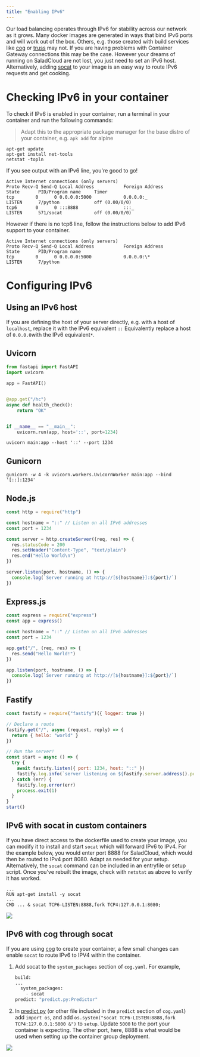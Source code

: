 ```yaml
---
title: "Enabling IPv6"
---
```


Our load balancing operates through IPv6 for stability across our network as it grows. Many docker images are generated in ways that bind IPv6 ports and will work out of the box. Others, e.g. those created with build services like [cog](https://github.com/replicate/cog) or [truss](https://github.com/basetenlabs/truss) may not. If you are having problems with Container Gateway connections this may be the case. However your dreams of running on SaladCloud are not lost, you just need to set an IPv6 host. Alternatively, adding [socat](http://www.dest-unreach.org/socat/) to your image is an easy way to route IPv6 requests and get cooking.

# Checking IPv6 in your container

To check if IPv6 is enabled in your container, run a terminal in your container and run the following commands:

> Adapt this to the appropriate package manager for the base distro of your container, e.g. `apk add` for alpine

```
apt-get update
apt-get install net-tools
netstat -topln
```

If you see output with an IPv6 line, you're good to go!

```
Active Internet connections (only servers)
Proto Recv-Q Send-Q Local Address           Foreign Address         State       PID/Program name     Timer
tcp        0      0 0.0.0.0:5000            0.0.0.0:_               LISTEN      7/python             off (0.00/0/0)
tcp6       0      0 :::8888                 :::_                    LISTEN      571/socat            off (0.00/0/0)
```

However if there is no tcp6 line, follow the instructions below to add IPv6 support to your container.

```
Active Internet connections (only servers)
Proto Recv-Q Send-Q Local Address           Foreign Address         State       PID/Program name
tcp        0      0 0.0.0.0:5000            0.0.0.0:\*               LISTEN      7/python
```

# Configuring IPv6

## Using an IPv6 host

If you are defining the host of your server directly, e.g. with a host of `localhost`, replace it with the IPv6 equivalent `::` Equivalently replace a host of `0.0.0.0`with the IPv6 equivalent`*`.

## Uvicorn

```python
from fastapi import FastAPI
import uvicorn

app = FastAPI()


@app.get("/hc")
async def health_check():
    return "OK"


if __name__ == "__main__":
	uvicorn.run(app, host='::', port=1234)
```

`uvicorn main:app --host '::' --port 1234`

## Gunicorn

`gunicorn -w 4 -k uvicorn.workers.UvicornWorker main:app --bind '[::]:1234'`

## Node.js

```javascript
const http = require("http")

const hostname = "::" // Listen on all IPv6 addresses
const port = 1234

const server = http.createServer((req, res) => {
  res.statusCode = 200
  res.setHeader("Content-Type", "text/plain")
  res.end("Hello World\n")
})

server.listen(port, hostname, () => {
  console.log(`Server running at http://[${hostname}]:${port}/`)
})
```

## Express.js

```javascript
const express = require("express")
const app = express()

const hostname = "::" // Listen on all IPv6 addresses
const port = 1234

app.get("/", (req, res) => {
  res.send("Hello World!")
})

app.listen(port, hostname, () => {
  console.log(`Server running at http://[${hostname}]:${port}/`)
})
```

## Fastify

```javascript
const fastify = require("fastify")({ logger: true })

// Declare a route
fastify.get("/", async (request, reply) => {
  return { hello: "world" }
})

// Run the server!
const start = async () => {
  try {
    await fastify.listen({ port: 1234, host: "::" })
    fastify.log.info(`server listening on ${fastify.server.address().port}`)
  } catch (err) {
    fastify.log.error(err)
    process.exit(1)
  }
}
start()
```

## IPv6 with socat in custom containers

If you have direct access to the dockerfile used to create your image, you can modify it to install and start `socat` which will forward IPv6 to IPv4. For the example below, you would enter port 8888 for SaladCloud, which would then be routed to IPv4 port 8080. Adapt as needed for your setup. Alternatively, the `socat` command can be included in an entryfile or setup script. Once you've rebuilt the image, check with `netstat` as above to verify it has worked.

```
...
RUN apt-get install -y socat
...
CMD ... & socat TCP6-LISTEN:8888,fork TCP4:127.0.0.1:8080;
```

<img src="/container-engine/images/78b70ff-image.png" />



## IPv6 with cog through socat

If you are using [cog](https://github.com/replicate/cog) to create your container, a few small changes can enable `socat` to route IPv6 to IPV4 within the container.

1. Add socat to the `system_packages` section of `cog.yaml`. For example,

   ```python
   build:
   ...
     system_packages:
       - socat
   predict: "predict.py:Predictor"
   ```

2. In [predict.py](http://predict.py/) (or other file included in the `predict` section of `cog.yaml`) add `import os`, and add `os.system("socat TCP6-LISTEN:8888,fork TCP4:127.0.0.1:5000 &")` to `setup`. Update `5000` to the port your container is expecting. The other port, here, 8888 is what would be used when setting up the container group deployment.

<img src="/container-engine/images/818de82-image.png" />
